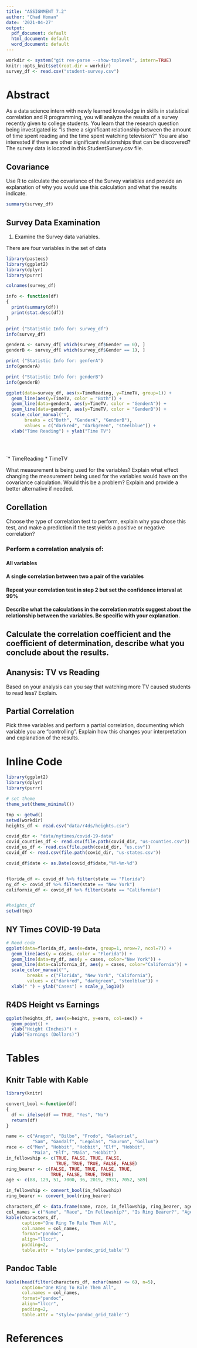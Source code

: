 ```yaml
---
title: "ASSIGNMENT 7.2"
author: "Chad Homan"
date: '2021-04-27'
output:
  pdf_document: default
  html_document: default
  word_document: default
---
```


```r
workdir <- system("git rev-parse --show-toplevel", intern=TRUE)
knitr::opts_knit$set(root.dir = workdir) 
survey_df <- read.csv("student-survey.csv")
```

# Abstract

As a data science intern with newly learned knowledge in skills in statistical correlation and R programming, you will analyze the results of a survey recently given to college students. You learn that the research question being 
investigated is: “Is there a significant relationship between the amount of time spent reading and the time spent watching television?” You are also interested 
if there are other significant relationships that can be discovered? The survey 
data is located in this StudentSurvey.csv file.

## Covariance

Use R to calculate the covariance of the Survey variables and provide an 
explanation of why you would use this calculation and what the results indicate.
```r
summary(survey_df)
```

## Survey Data Examination

1. Examine the Survey data variables.

There are four variables in the set of data

```r
library(pastecs)
library(ggplot2)
library(dplyr)
library(purrr)

colnames(survey_df)

info <- function(df)
{
  print(summary(df))
  print(stat.desc(df))
}

print ("Statistic Info for: survey_df")
info(survey_df)

genderA <- survey_df[ which(survey_df$Gender == 0), ]
genderB <- survey_df[ which(survey_df$Gender == 1), ]

print ("Statistic Info for: genferA")
info(genderA)

print ("Statistic Info for: genderB")
info(genderB)

ggplot(data=survey_df, aes(x=TimeReading, y=TimeTV, group=1)) +
  geom_line(aes(y=TimeTV, color = "Both")) + 
  geom_line(data=genderA, aes(y=TimeTV, color = "GenderA")) +
  geom_line(data=genderB, aes(y=TimeTV, color = "GenderB")) +
  scale_color_manual("", 
       breaks = c("Both", "GenderA", "GenderB"),
       values = c("darkred", "darkgreen", "steelblue")) +
  xlab("Time Reading") + ylab("Time TV")
                  
  
            
```

`* TimeReading
* TimeTV


What measurement is being used for the 
variables? Explain what effect changing the measurement being used for the 
variables would have on the covariance calculation. Would this be a problem?
Explain and provide a better alternative if needed.

## Corellation

Choose the type of correlation test to perform, explain why you chose this test,
and make a prediction if the test yields a positive or negative correlation?

### Perform a correlation analysis of:

#### All variables
#### A single correlation between two a pair of the variables
#### Repeat your correlation test in step 2 but set the confidence interval at 99%
#### Describe what the calculations in the correlation matrix suggest about the relationship between the variables. Be specific with your explanation.


## Calculate the correlation coefficient and the coefficient of determination, describe what you conclude about the results.

## Ananysis: TV vs Reading

Based on your analysis can you say that watching more TV caused students to read less? Explain.

## Partial Correlation

Pick three variables and perform a partial correlation, documenting which variable you are “controlling”. Explain how this changes your interpretation and explanation of the results.

# Inline Code
```r
library(ggplot2)
library(dplyr)
library(purrr)

# set theme
theme_set(theme_minimal())

tmp <- getwd()
setwd(workdir)
heights_df <- read.csv("data/r4ds/heights.csv")

covid_dir <- "data/nytimes/covid-19-data"
covid_counties_df <- read.csv(file.path(covid_dir, "us-counties.csv")) 
covid_us_df <- read.csv(file.path(covid_dir, "us.csv"))
covid_df <- read.csv(file.path(covid_dir, "us-states.csv"))

covid_df$date <- as.Date(covid_df$date,"%Y-%m-%d")


florida_df <- covid_df %>% filter(state == "Florida")
ny_df <- covid_df %>% filter(state == "New York")
california_df <- covid_df %>% filter(state == "California")


#heights_df
setwd(tmp)
```

## NY Times COVID-19 Data
```r
# Need code
ggplot(data=florida_df, aes(x=date, group=1, nrow=7, ncol=7)) +
  geom_line(aes(y = cases, color = "Florida")) +
  geom_line(data=ny_df, aes(y = cases, color="New York")) +
  geom_line(data=california_df, aes(y = cases, color="California")) +
  scale_color_manual("",
        breaks = c("Florida", "New York", "California"),
        values = c("darkred", "darkgreen", "steelblue")) +
  xlab(" ") + ylab("Cases") + scale_y_log10()

```

## R4DS Height vs Earnings
```r
ggplot(heights_df, aes(x=height, y=earn, col=sex)) + 
  geom_point() +   
  xlab("Height (Inches)") + 
  ylab("Earnings (Dollars)")

```

# Tables

## Knitr Table with Kable
```r
library(knitr)

convert_bool <-function(df)
{
  df <- ifelse(df == TRUE, "Yes", "No")
  return(df)
}

name <- c("Aragon", "Bilbo", "Frodo", "Galadriel", 
          "Sam", "Gandalf", "Legolas", "Sauron", "Gollum")
race <- c("Men", "Hobbit", "Hobbit", "Elf", "Hobbit", 
          "Maia", "Elf", "Maia", "Hobbit")
in_fellowship <- c(TRUE, FALSE, TRUE, FALSE, 
                   TRUE, TRUE, TRUE, FALSE, FALSE)
ring_bearer <- c(FALSE, TRUE, TRUE, FALSE, TRUE, 
                 TRUE, FALSE, TRUE, TRUE)
age <- c(88, 129, 51, 7000, 36, 2019, 2931, 7052, 589)

in_fellowship <- convert_bool(in_fellowship)
ring_bearer <- convert_bool(ring_bearer)

characters_df <- data.frame(name, race, in_fellowship, ring_bearer, age)
col_names = c("Name", "Race", "In Fellowship?", "Is Ring Bearer?", "Age")
kable(characters_df, 
      caption="One Ring To Rule Them All",
      col.names = col_names,
      format="pandoc",
      align="llccr",
      padding=2, 
      table.attr = "style='pandoc_grid_table'")
```

## Pandoc Table
```r
kable(head(filter(characters_df, nchar(name) <= 6), n=5),
      caption="One Ring To Rule Them All",
      col.names = col_names,
      format="pandoc",
      align="llccr",
      padding=2, 
      table.attr = "style='pandoc_grid_table'")
```

# References

